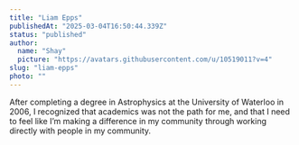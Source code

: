 ```yaml
---
title: "Liam Epps"
publishedAt: "2025-03-04T16:50:44.339Z"
status: "published"
author:
  name: "Shay"
  picture: "https://avatars.githubusercontent.com/u/10519011?v=4"
slug: "liam-epps"
photo: ""
---
```


After completing a degree in Astrophysics at the University of Waterloo in 2006, I recognized that academics was not the path for me, and that I need to feel like I’m making a difference in my community through working directly with people in my community. 